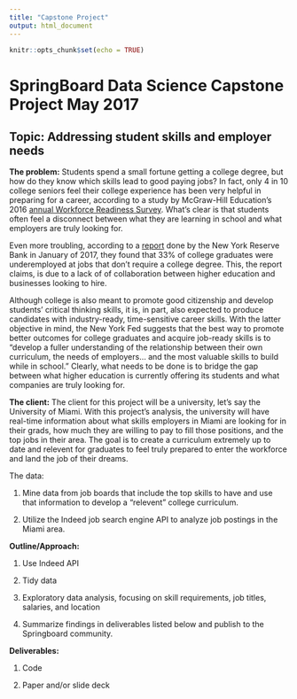 ```yaml
---
title: "Capstone Project"
output: html_document
---
```


```r
knitr::opts_chunk$set(echo = TRUE)
```

# SpringBoard Data Science Capstone Project May 2017

## Topic: Addressing student skills and employer needs

**The problem:** Students spend a small fortune getting a college degree, but how do they know which skills lead to good paying jobs? In fact, only 4 in 10 college seniors feel their college experience has been very helpful in preparing for a career, according to a study by McGraw-Hill Education’s 2016 [annual Workforce Readiness Survey](http://www.multivu.com/players/English/7782351-mcgraw-hill-education-survey/). What's clear is that students often feel a disconnect between what they are learning in school and what employers are truly looking for.

Even more troubling, according to a [report](https://www.newyorkfed.org/medialibrary/media/research/current_issues/ci20-1.pdf) done by the New York Reserve Bank in January of 2017, they found that 33% of college graduates were underemployed at jobs that don't require a college degree. This, the report claims, is due to a lack of of collaboration between higher education and businesses looking to hire. 

Although college is also meant to promote good citizenship and develop students' critical thinking skills, it is, in part, also expected to produce candidates with industry-ready, time-sensitive career skills. With the latter objective in mind, the New York Fed suggests that the best way to promote better outcomes for college graduates and acquire job-ready skills is to "develop a fuller understanding of the relationship between their own curriculum, the needs of employers... and the most valuable skills to build while in school." Clearly, what needs to be done is to bridge the gap between what higher education is currently offering its students and what companies are truly looking for.

**The client:** The client for this project will be a university, let's say the University of Miami. With this project's analysis, the university will have real-time information about what skills employers in Miami are looking for in their grads, how much they are willing to pay to fill those positions, and the top jobs in their area. The goal is to create a curriculum extremely up to date and relevent for graduates to feel truly prepared to enter the workforce and land the job of their dreams.

The data:


1. Mine data from job boards that include the top skills to have and use that information to develop a "relevent" college curriculum.


2. Utilize the Indeed job search engine API to analyze job postings in the Miami area.

**Outline/Approach:**

1. Use Indeed API

2. Tidy data

3. Exploratory data analysis, focusing on skill requirements, job titles, salaries, and location

4. Summarize findings in deliverables listed below and publish to the Springboard community.

**Deliverables:**

1. Code

2. Paper and/or slide deck